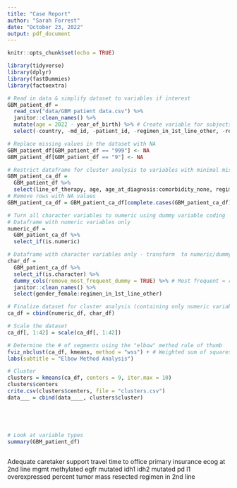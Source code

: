 ```yaml
---
title: "Case Report"
author: "Sarah Forrest"
date: "October 23, 2022"
output: pdf_document
---
```


```r
knitr::opts_chunk$set(echo = TRUE)
```

```r
library(tidyverse)
library(dplyr)
library(fastDummies)
library(factoextra)
```

```r
# Read in data & simplify dataset to variables if interest
GBM_patient_df = 
  read_csv("data/GBM patient data.csv") %>%
  janitor::clean_names() %>%
  mutate(age = 2022 - year_of_birth) %>% # Create variable for subjects current age
  select(-country, -md_id, -patient_id, -regimen_in_1st_line_other, -regimen_in_2nd_line_other, -year_of_birth, -comorbidity_other_specify_28, -comorbidity_other_specify_29)

# Replace missing values in the dataset with NA
GBM_patient_df[GBM_patient_df == "999"] <- NA
GBM_patient_df[GBM_patient_df == "9"] <- NA

# Restrict dataframe for cluster analysis to variables with minimal missing data and 
GBM_patient_ca_df =
  GBM_patient_df %>%
  select(line_of_therapy, age, age_at_diagnosis:comorbidity_none, regimen_in_1st_line)
# Remove rows with NA values
GBM_patient_ca_df = GBM_patient_ca_df[complete.cases(GBM_patient_ca_df), ]

# Turn all character variables to numeric using dummy variable coding
# Dataframe with numeric variables only
numeric_df = 
  GBM_patient_ca_df %>%
  select_if(is.numeric)

# Dataframe with character variables only - transform  to numeric/dummy variables
char_df = 
  GBM_patient_ca_df %>%
  select_if(is.character) %>%
  dummy_cols(remove_most_frequent_dummy = TRUE) %>% # Most frequent = reference group
  janitor::clean_names() %>%
  select(gender_female:regimen_in_1st_line_other)

# Finalize dataset for cluster analysis (containing only numeric variables)
ca_df = cbind(numeric_df, char_df)

# Scale the dataset
ca_df[, 1:42] = scale(ca_df[, 1:42])

# Determine the # of segments using the "elbow" method rule of thumb
fviz_nbclust(ca_df, kmeans, method = "wss") + # Weighted sum of squares method
labs(subtitle = "Elbow Method Analysis")

# Cluster
clusters = kmeans(ca_df, centers = 9, iter.max = 10)
clusters$centers
crite.csv(clusters$centers, file = "clusters.csv")
data___ = cbind(data____, clusters$cluster)





# Look at variable types
summary(GBM_patient_df)



```

Adequate caretaker support
travel time to office
primary insurance
ecog at 2nd line
mgmt methylated
egfr mutated
idh1 idh2 mutated
pd l1 overexpressed
percent tumor mass resected
regimen in 2nd line








